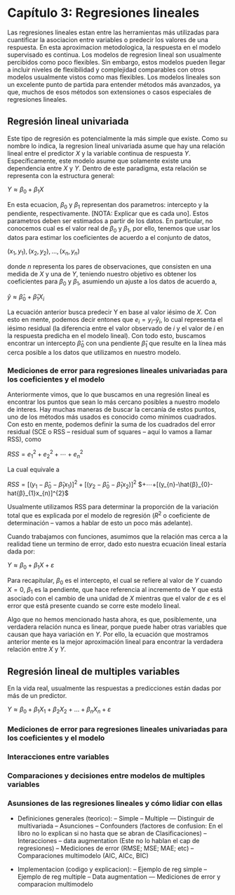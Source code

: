 # Capítulo 3: Regresiones lineales

Las regresiones lineales estan entre las herramientas más utilizadas para cuantificar la asociacion entre variables o predecir los valores de una respuesta. En esta aproximacion metodologica, la respuesta en el modelo supervisado es continua. Los modelos de regresion lineal son usualmente percibidos como poco flexibles. Sin embargo, estos modelos pueden llegar a incluir niveles de flexibilidad y complejidad comparables con otros modelos usualmente vistos como mas flexibles. Los modelos lineales son un excelente punto de partida para entender métodos más avanzados, ya que, muchos de esos métodos son extensiones o casos especiales de regresiones lineales.

## Regresión lineal univariada

Este tipo de regresión es potencialmente la más simple que existe. Como su nombre lo indica, la regresion lineal univariada asume que hay una relación lineal entre el predictor $X$ y la variable continua de respuesta $Y$. Específicamente, este modelo asume que solamente existe una dependencia entre $X$ y $Y$. Dentro de este paradigma, esta relación se representa con la estructura general:

$Y ≈ β_{0} + β_{1}X$

En esta ecuacion, $β_{0}$ y $β_{1}$ representan dos parametros: intercepto y la pendiente, respectivamente. [NOTA: Explicar que es cada uno]. Estos parametros deben ser estimados a partir de los datos. En particular, no conocemos cual es el valor real de $β_{0}$ y $β_{1}$, por ello, tenemos que usar los datos para estimar los coeficientes de acuerdo a el conjunto de datos,

$(x_1, y_1), (x_2, y_2), … , (x_n, y_n)$

donde $n$ representa los pares de observaciones, que consisten en una medida de $X$ y una de $Y$, teniendo nuestro objetivo es obtener los coeficientes para $β_{0}$ y $β_{1}$, asumiendo un ajuste a los datos de acuerdo a, 

$\hat{y} ≈ \hat{β}_{0} + \hat{β}_{1}X_{i}$

La ecuación anterior busca predecir Y en base al valor iésimo de $X$. Con esto en mente, podemos decir entones que $e_{i} = y_{i} – \hat{y}_{i}$, lo cual representa el iésimo residual (la diferencia entre el valor observado de $i$ y el valor de $i$ en la respuesta predicha en el modelo lineal). Con todo esto, buscamos encontrar un intercepto $\hat{β}_{0}$ con una pendiente $\hat{β}_{1}$ que resulte en la línea más cerca posible a los datos que utilizamos en nuestro modelo. 

### Mediciones de error para regresiones lineales univariadas para los coeficientes y el modelo

Anteriormente vimos, que lo que buscamos en una regresión lineal es encontrar los puntos que sean lo más cercano posibles a nuestro modelo de interes. Hay muchas maneras de buscar la cercanía de estos puntos, uno de los métodos más usados es conocido como mínimos cuadrados. Con esto en mente, podemos definir la suma de los cuadrados del error residual (SCE o RSS – residual sum of squares – aquí lo vamos a llamar RSS), como

$RSS = e_{1}^{2} + e_{2}^{2} +⋯+ e_{n}^{2}$

La cual equivale a

$RSS=[(y_{1}-\hat{β}_{0}-\hat{β}_{1}x_{1})]^{2}+[(y_{2}-\hat{β}_{0}-\hat{β}_{1}x_{2})]^{2}$ 
     $+⋯+[(y_{n}-\hat{β}_{0}- hat{β}_{1}x_{n)]^{2}$

Usualmente utilizamos RSS para determinar la proporción de la variación total que es explicada por el modelo de regresión ($R^{2}$ o coeficiente de determinación – vamos a hablar de esto un poco más adelante).

Cuando trabajamos con funciones, asumimos que la relación mas cerca a la realidad tiene un termino de error, dado esto nuestra ecuación lineal estaría dada por:

$Y ≈ β_{0} + β_{1}X + ε$

Para recapitular, $β_{0}$ es el intercepto, el cual se refiere al valor de $Y$ cuando $X = 0$, $β_{1}$ es la pendiente, que hace referencia al incremento de Y que está asociado con el cambio de una unidad de $X$ mientras que el valor de $ε$ es el error que está presente cuando se corre este modelo lineal.

Algo que no hemos mencionado hasta ahora, es que, posiblemente, una verdadera relación nunca es linear, porque puede haber otras variables que causan que haya variación en $Y$. Por ello, la ecuación que mostramos anterior mente es la mejor aproximación lineal para encontrar la verdadera relación entre $X$ y $Y$.

  
## Regresión lineal de multiples variables

En la vida real, usualmente las respuestas a predicciones están dadas por más de un predictor.

$Y ≈ β_{0} + β_{1}X_{1} + β_{2}X_{2} + … + β_{n}X_{n} + ε$


### Mediciones de error para regresiones lineales univariadas para los coeficientes y el modelo

### Interacciones entre variables

### Comparaciones y decisiones entre modelos de multiples variables

### Asunsiones de las regresiones lineales y cómo lidiar con ellas


- Definiciones generales (teorico):
-- Simple
-- Multiple
--- Distinguir de multivariada
-- Asunciones
-- Confounders (factores de confusion: En el libro no lo explican si no hasta que se abran de Clasificaciones)
-- Interacciones
-- data augmentation (Este no lo hablan el cap de regresiones)
-- Mediciones de error (RMSE; MSE; MAE; etc)
-- Comparaciones multimodelo (AIC, AICc, BIC)

- Implementacion (codigo y explicacion):
-- Ejemplo de reg simple
-- Ejemplo de reg multiple
-- Data augmentation
--- Mediciones de error y comparacion multimodelo
